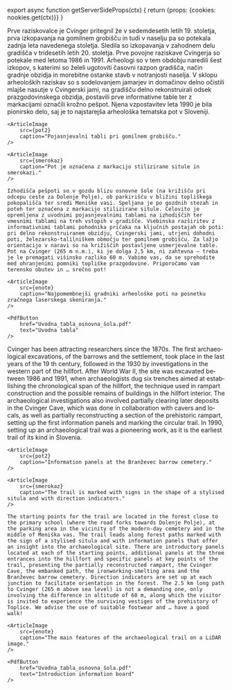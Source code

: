 

export async function getServerSideProps(ctx) {
    return {props: {cookies: nookies.get(ctx)}}
}

<Article title="Arheološka pot" lang="si" ssrLang={props.cookies.lang}>
    Prve raziskovalce je Cvinger pritegnil že v sedemdesetih letih 19. stoletja, prva izkopavanja na gomilnem grobišču in tudi v naselju pa so potekala zadnja leta navedenega stoletja. Sledila so izkopavanja v zahodnem delu gradišča v tridesetih letih 20. stoletja. Prve povojne raziskave Cvingerja so potekale med letoma 1986 in 1991. Arheologi so v tem obdobju naredili šest izkopov, s katerimi so želeli ugotoviti časovni razpon gradišča, način gradnje obzidja in morebitne ostanke stavb v notranjosti naselja. V sklopu arheoloških raziskav so s sodelovanjem jamarjev in domačinov delno očistili mlajše nasutje v Cvingerski jami, na gradišču delno rekonstruirali odsek prazgodovinskega obzidja, postavili prve informativne table ter z markacijami označili krožno pešpot. Njena vzpostavitev leta 1990 je bila pionirsko delo, saj je to najstarejša arheološka tematska pot v Sloveniji.

    <ArticleImage
        src={pot2}
        caption="Pojasnjevalni tabli pri gomilnem grobišču."
    />

    <ArticleImage
        src={smerokaz}
        caption="Pot je označena z markacijo stilizirane situle in smerokazi."
    />

    Izhodišča pešpoti so v gozdu blizu osnovne šole (na križišču pri odcepu ceste za Dolenje Polje), ob parkirišču v bližini topliškega pokopališča ter sredi Meniške vasi. Speljana je po gozdnih stezah in poteh ter označena z markacijo stilizirane situle. Celovito je opremljena z uvodnimi pojasnjevalnimi tablami na izhodiščih ter vmesnimi tablami na treh vstopih v gradišče. Vsebinska razširitev z informativnimi tablami pohodnika pričaka na ključnih postajah ob poti: pri delno rekonstruiranem obzidju, Cvingerski jami, utrjeni dohodni poti, železarsko-talilniškem območju ter gomilnem grobišču. Za lažjo orientacijo v naravi so na križiščih postavljene usmerjevalne table. Pot na Cvinger (265 m n.m.), ki je dolga 2,5 km, ni zahtevna – treba je le premagati višinsko razliko 60 m. Vabimo vas, da se sprehodite med ohranjenimi pomniki topliške prazgodovine. Priporočamo vam terensko obutev in … srečno pot!

    <ArticleImage
        src={enote}
        caption="Najpomembnejši gradniki arheološke poti na posnetku zračnega laserskega skeniranja."
    />

    <PdfButton
        href="Uvodna_tabla_osnovna_šola.pdf"
        text="Uvodna tabla"
    />
</Article>

<Article title="The archaeological trail" lang="en" ssrLang={props.cookies.lang}>
    Cvinger has been attracting researchers since the 1870s. The first archaeological excavations, of the barrows and the settlement, took place in the last years of the 19 th century, followed in the 1930 by investigations in the western part of the hillfort. After World War II, the site was excavated between 1986 and 1991, when archaeologists dug six trenches aimed at establishing the chronological span of the hillfort, the technique used in rampart construction and the possible remains of buildings in the hillfort interior. The archaeological investigations also involved partially clearing later deposits in the Cvinger Cave, which was done in collaboration with cavers and locals, as well as partially reconstructing a section of the prehistoric rampart, setting up the first information panels and marking the circular trail. In 1990, setting up an archaeological trail was a pioneering work, as it is the earliest trail of its kind in Slovenia.
    
    <ArticleImage
        src={pot2}
        caption="Information panels at the Branževec barrow cemetery."
    />

    <ArticleImage
        src={smerokaz}
        caption="The trail is marked with signs in the shape of a stylised situla and with direction indicators."
    />

    The starting points for the trail are located in the forest close to the primary school (where the road forks towards Dolenje Polje), at the parking area in the vicinity of the modern-day cemetery and in the middle of Meniška vas. The trail leads along forest paths marked with the sign of a stylised situla and with information panels that offer an insight into the archaeological site. There are introductory panels located at each of the starting points, additional panels at the three entrances into the hillfort and specific panels at key points of the trail, presenting the partially reconstructed rampart, the Cvinger Cave, the embanked path, the ironworking-smelting area and the Branževec barrow cemetery. Direction indicators are set up at each junction to facilitate orientation in the forest. The 2.5 km long path to Cvinger (265 m above sea level) is not a demanding one, only involving the difference in altitude of 60 m, along which the visitor is invited to experience the surviving vestiges of the prehistory of Toplice. We advise the use of suitable footwear and … have a good walk!

    <ArticleImage
        src={enote}
        caption="The main features of the archaeological trail on a LiDAR image."
    />

    <PdfButton
        href="Uvodna_tabla_osnovna_šola.pdf"
        text="Introduction information board"
    />
</Article>
